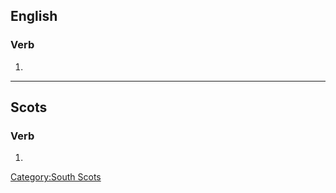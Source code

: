 ==English==

===Verb===
{{head|en|verb form}}

# {{en-third-person singular of|stap}}

----

==Scots==

===Verb===
{{head|sco|verb form}}

# {{sco-third-person singular of|stap}}

[[Category:South Scots]]